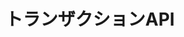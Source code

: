 ---
title: トランザクションAPI
description: SequenceのトランザクションAPIは、開発者がブロックチェーンとシームレスに連携できるように設計されており、トランザクションの送信、ステータスの照会、ユーザーアカウントの管理などを統一されたインターフェースで実現します。
---